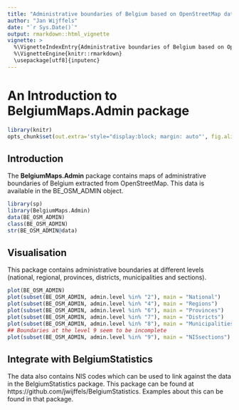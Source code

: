 ```yaml
---
title: "Administrative boundaries of Belgium based on OpenStreetMap data"
author: "Jan Wijffels"
date: "`r Sys.Date()`"
output: rmarkdown::html_vignette
vignette: >
  %\VignetteIndexEntry{Administrative boundaries of Belgium based on OpenStreetMap data}
  %\VignetteEngine{knitr::rmarkdown}
  \usepackage[utf8]{inputenc}
---
```


An Introduction to **BelgiumMaps.Admin** package
=======================================


```r
library(knitr)
opts_chunk$set(out.extra='style="display:block; margin: auto"', fig.align="center")
```

Introduction
------------

The  **BelgiumMaps.Admin** package contains maps of administrative boundaries of Belgium extracted from OpenStreetMap. This data is available in the BE_OSM_ADMIN object.

```r
library(sp)
library(BelgiumMaps.Admin)
data(BE_OSM_ADMIN)
class(BE_OSM_ADMIN)
str(BE_OSM_ADMIN@data)
```


Visualisation
----------------------------
This package contains administrative boundaries at different levels (national, regional, provinces, districts, municipalities and sections).

```r
plot(BE_OSM_ADMIN)
plot(subset(BE_OSM_ADMIN, admin.level %in% "2"), main = "National")
plot(subset(BE_OSM_ADMIN, admin.level %in% "4"), main = "Regions")
plot(subset(BE_OSM_ADMIN, admin.level %in% "6"), main = "Provinces")
plot(subset(BE_OSM_ADMIN, admin.level %in% "7"), main = "Districts")
plot(subset(BE_OSM_ADMIN, admin.level %in% "8"), main = "Municipalities")
## Boundaries at the level 9 seem to be incomplete
plot(subset(BE_OSM_ADMIN, admin.level %in% "9"), main = "NISsections")
```


Integrate with BelgiumStatistics
----------------------------
The data also contains NIS codes which can be used to link against the data in the BelgiumStatistics package. This package can be found at https://github.com/jwijffels/BelgiumStatistics. Examples about this can be found in that package.


